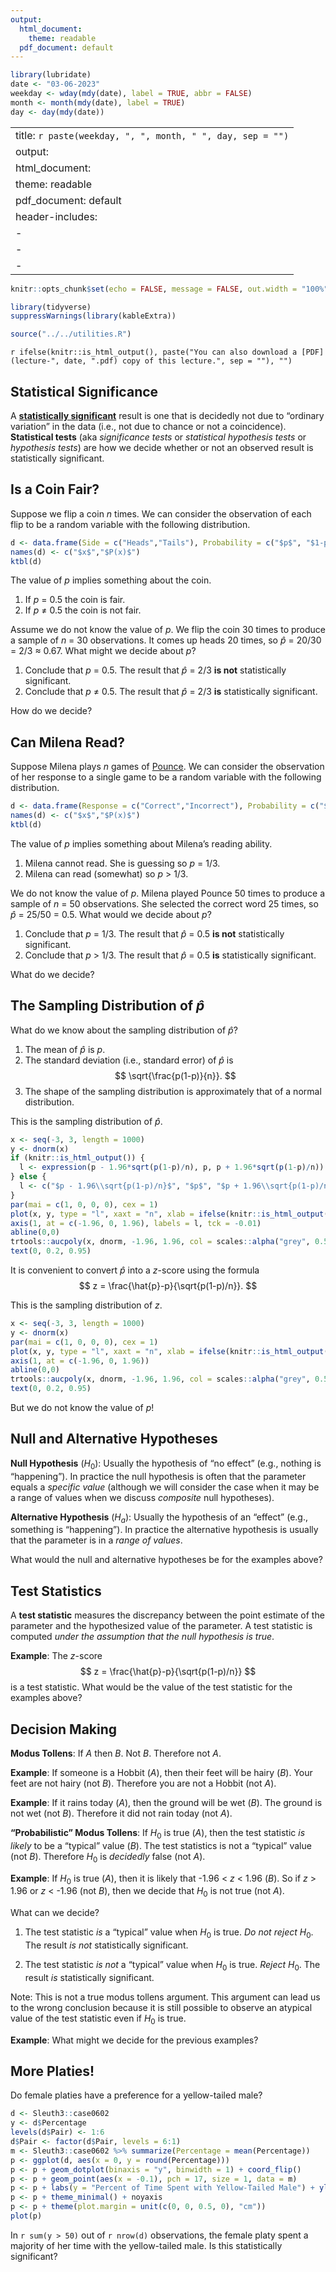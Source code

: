 ```yaml
---
output:
  html_document: 
    theme: readable
  pdf_document: default
---
```


```r
library(lubridate)
date <- "03-06-2023"
weekday <- wday(mdy(date), label = TRUE, abbr = FALSE)
month <- month(mdy(date), label = TRUE)
day <- day(mdy(date))
```

---
title: `r paste(weekday, ", ", month, " ", day, sep = "")`
output:
  html_document: 
    theme: readable
  pdf_document: default
header-includes:
  - \usepackage{float}
  - \usepackage{booktabs}
  - \usepackage{array}
---

```r
knitr::opts_chunk$set(echo = FALSE, message = FALSE, out.width = "100%", fig.align = "center", cache = FALSE, dev = ifelse(knitr::is_html_output(), "png", "pdf"))
```

```r
library(tidyverse)
suppressWarnings(library(kableExtra))
```

```r
source("../../utilities.R")
```

`r ifelse(knitr::is_html_output(), paste("You can also download a [PDF](lecture-", date, ".pdf) copy of this lecture.", sep = ""), "")`



## Statistical Significance

A [**statistically significant**](statisticallysignificant.jpg) result is one that is decidedly not due to "ordinary variation" in the data (i.e., not due to chance or not a coincidence). **Statistical tests** (aka *significance tests* or *statistical hypothesis tests* or *hypothesis tests*) are how we decide whether or not an observed result is statistically significant. 

## Is a Coin Fair?

Suppose we flip a coin $n$ times. We can consider the observation of each flip to be a random variable with the following distribution.
```r
d <- data.frame(Side = c("Heads","Tails"), Probability = c("$p$", "$1-p$"))
names(d) <- c("$x$","$P(x)$")
ktbl(d)
```
The value of $p$ implies something about the coin.

1. If $p$ $=$ 0.5 the coin is fair. 
2. If $p$ $\neq$ 0.5 the coin is not fair. 

Assume we do not know the value of $p$. We flip the coin 30 times to produce a sample of $n$ = 30 observations. It comes up heads 20 times, so $\hat{p}$ = 20/30 = 2/3 $\approx$ 0.67. What might we decide about $p$?

1. Conclude that $p$ $=$ 0.5. The result that $\hat{p}$ $=$ 2/3 **is not** statistically significant.
2. Conclude that $p$ $\neq$ 0.5. The result that $\hat{p}$ $=$ 2/3 **is** statistically significant. 

How do we decide?

## Can Milena Read? 

Suppose Milena plays $n$ games of [Pounce](https://youtu.be/mdyRkIBVSKQ). We can consider the observation of her response to a single game to be a random variable with the following distribution. 
```r
d <- data.frame(Response = c("Correct","Incorrect"), Probability = c("$p$", "$1-p$"))
names(d) <- c("$x$","$P(x)$")
ktbl(d)
```
The value of $p$ implies something about Milena's reading ability. 

1. Milena cannot read. She is guessing so $p$ $=$ 1/3.
2. Milena can read (somewhat) so $p$ $>$ 1/3.

We do not know the value of $p$. Milena played Pounce 50 times to produce a sample of $n$ = 50 observations. She selected the correct word 25 times, so $\hat{p}$ = 25/50 = 0.5. What would we decide about $p$? 

1. Conclude that $p$ $=$ 1/3. The result that $\hat{p}$ $=$ 0.5 **is not** statistically significant.
2. Conclude that $p$ $>$ 1/3. The result that $\hat{p}$ $=$ 0.5 **is** statistically significant. 

What do we decide?

## The Sampling Distribution of $\hat{p}$

What do we know about the sampling distribution of $\hat{p}$?

1. The mean of $\hat{p}$ is $p$.
2. The standard deviation (i.e., standard error) of $\hat{p}$ is
$$
  \sqrt{\frac{p(1-p)}{n}}.
$$
3. The shape of the sampling distribution is approximately that of a normal distribution.

This is the sampling distribution of $\hat{p}$. 
```r
x <- seq(-3, 3, length = 1000)
y <- dnorm(x)
if (knitr::is_html_output()) {
  l <- expression(p - 1.96*sqrt(p(1-p)/n), p, p + 1.96*sqrt(p(1-p)/n))
} else {
  l <- c("$p - 1.96\\sqrt{p(1-p)/n}$", "$p$", "$p + 1.96\\sqrt{p(1-p)/n}$")  
}
par(mai = c(1, 0, 0, 0), cex = 1)
plot(x, y, type = "l", xaxt = "n", xlab = ifelse(knitr::is_html_output(), expression(hat(p)), "$\\hat{p}$"), ylab = "", yaxt = "n", bty = "n")
axis(1, at = c(-1.96, 0, 1.96), labels = l, tck = -0.01)
abline(0,0)
trtools::aucpoly(x, dnorm, -1.96, 1.96, col = scales::alpha("grey", 0.5))
text(0, 0.2, 0.95)
```
It is convenient to convert $\hat{p}$ into a $z$-score using the formula
$$
  z = \frac{\hat{p}-p}{\sqrt{p(1-p)/n}}.
$$

\pagebreak

This is the sampling distribution of $z$.
```r
x <- seq(-3, 3, length = 1000)
y <- dnorm(x)
par(mai = c(1, 0, 0, 0), cex = 1)
plot(x, y, type = "l", xaxt = "n", xlab = ifelse(knitr::is_html_output(), "z", "$z$"), ylab = "", yaxt = "n", bty = "n")
axis(1, at = c(-1.96, 0, 1.96))
abline(0,0)
trtools::aucpoly(x, dnorm, -1.96, 1.96, col = scales::alpha("grey", 0.5))
text(0, 0.2, 0.95)
```
But we do not know the value of $p$!

## Null and Alternative Hypotheses

**Null Hypothesis** $(H_0)$: Usually the hypothesis of "no effect" (e.g., nothing is "happening"). In practice the null hypothesis is often that the parameter equals a *specific value* (although we will consider the case when it may be a range of values when we discuss *composite* null hypotheses).

**Alternative Hypothesis** $(H_a)$: Usually the hypothesis of an "effect" (e.g., something is "happening"). In practice the alternative hypothesis is usually that the parameter is in a *range of values*.

What would the null and alternative hypotheses be for the examples above?

\pagebreak

## Test Statistics

A **test statistic** measures the discrepancy between the point estimate of the parameter and the hypothesized value of the parameter. A test statistic is computed *under the assumption that the null hypothesis is true*. 

**Example**: The $z$-score
$$
  z = \frac{\hat{p}-p}{\sqrt{p(1-p)/n}}
$$
is a test statistic. What would be the value of the test statistic for the examples above? 

\pagebreak

## Decision Making

**Modus Tollens**: If *A* then *B*. Not *B*. Therefore not *A*.

**Example**: If someone is a Hobbit (*A*), then their feet will be hairy (*B*). Your feet are not hairy (not *B*). Therefore you are not a Hobbit (not *A*). 

**Example**: If it rains today (*A*), then the ground will be wet (*B*). The ground is not wet (not *B*). Therefore it did not rain today (not *A*). 

**"Probabilistic" Modus Tollens**: If $H_0$ is true (*A*), then the test statistic *is likely* to be a "typical" value (*B*). The test statistics is not a "typical" value (not *B*). Therefore $H_0$ is *decidedly* false (not *A*). 

**Example**: If $H_0$ is true (*A*), then it is likely that -1.96 < $z$ < 1.96 (*B*). So if $z$ > 1.96 or $z$ < -1.96 (not *B*), then we decide that $H_0$ is not true (not *A*). 

What can we decide?

1. The test statistic *is* a "typical" value when $H_0$ is true. *Do not reject* $H_0$. The result *is not* statistically significant. 

2. The test statistic *is not* a "typical" value when $H_0$ is true. *Reject* $H_0$. The result *is* statistically significant.

Note: This is not a true modus tollens argument. This argument can lead us to the wrong conclusion because it is still possible to observe an atypical value of the test statistic even if $H_0$ is true.  

**Example**: What might we decide for the previous examples?

\pagebreak

## More Platies!

Do female platies have a preference for a yellow-tailed male? 
```r
d <- Sleuth3::case0602
y <- d$Percentage
levels(d$Pair) <- 1:6
d$Pair <- factor(d$Pair, levels = 6:1)
m <- Sleuth3::case0602 %>% summarize(Percentage = mean(Percentage))
p <- ggplot(d, aes(x = 0, y = round(Percentage))) 
p <- p + geom_dotplot(binaxis = "y", binwidth = 1) + coord_flip()
p <- p + geom_point(aes(x = -0.1), pch = 17, size = 1, data = m)
p <- p + labs(y = "Percent of Time Spent with Yellow-Tailed Male") + ylim(0,100)
p <- p + theme_minimal() + noyaxis
p <- p + theme(plot.margin = unit(c(0, 0, 0.5, 0), "cm")) 
plot(p)
```
In `r sum(y > 50)` out of `r nrow(d)` observations, the female platy spent a majority of her time with the yellow-tailed male. Is this statistically significant? 



